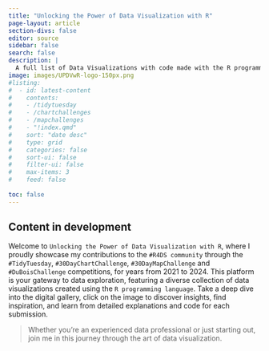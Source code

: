 ```yaml
---
title: "Unlocking the Power of Data Visualization with R"
page-layout: article
section-divs: false
editor: source
sidebar: false
search: false
description: | 
  A full list of Data Visualizations with code made with the R programming language.
image: images/UPDVwR-logo-150px.png
#listing:
#  - id: latest-content
#    contents: 
#    - /tidytuesday
#    - /chartchallenges
#    - /mapchallenges
#    - "!index.qmd"
#    sort: "date desc"
#    type: grid
#    categories: false
#    sort-ui: false
#    filter-ui: false
#    max-items: 3
#    feed: false
    
toc: false 
---
```


::: callout-warning
## Content in development
:::

Welcome to `Unlocking the Power of Data Visualization with R`, where I proudly showcase my contributions to the `#R4DS community` through the `#TidyTuesday`, `#30DayChartChallenge`, `#30DayMapChallenge` and `#DuBoisChallenge` competitions, for years from 2021 to 2024. This platform is your gateway to data exploration, featuring a diverse collection of data visualizations created using the `R programming language`. Take a deep dive into the digital gallery, click on the image to discover insights, find inspiration, and learn from detailed explanations and code for each submission.

> Whether you're an experienced data professional or just starting out, join me in this journey through the art of data visualization.
